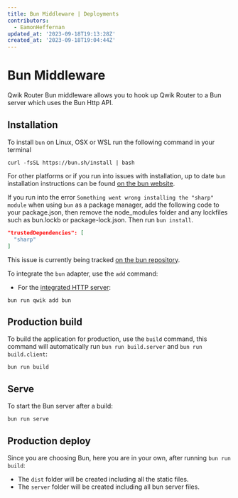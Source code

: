 ```yaml
---
title: Bun Middleware | Deployments
contributors:
  - EamonHeffernan
updated_at: '2023-09-18T19:13:28Z'
created_at: '2023-09-18T19:04:44Z'
---
```


# Bun Middleware

Qwik Router Bun middleware allows you to hook up Qwik Router to a Bun server which uses the Bun Http API.

## Installation

To install `bun` on Linux, OSX or WSL run the following command in your terminal

```shell
curl -fsSL https://bun.sh/install | bash 
```

For other platforms or if you run into issues with installation, up to date `bun` installation instructions can be found [on the bun website](https://bun.sh/docs/installation).

If you run into the error `Something went wrong installing the "sharp" module` when using `bun` as a package manager, add the following code to your package.json, then remove the node_modules folder and any lockfiles such as bun.lockb or package-lock.json. Then run `bun install`.

```json
"trustedDependencies": [ 
  "sharp"
]
```
This issue is currently being tracked [on the bun repository](https://github.com/oven-sh/bun/issues/3783).

To integrate the `bun` adapter, use the `add` command:

- For the [integrated HTTP server](https://bun.sh/docs/api/http):

```shell
bun run qwik add bun
```

## Production build

To build the application for production, use the `build` command, this command will automatically run `bun run build.server` and `bun run build.client`:

```shell
bun run build
```

## Serve

To start the Bun server after a build:

```shell
bun run serve
```

## Production deploy

Since you are choosing Bun, here you are in your own, after running `bun run build`:

- The `dist` folder will be created including all the static files.
- The `server` folder will be created including all bun server files.
